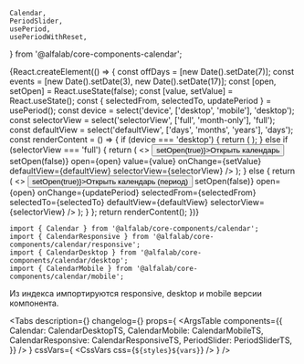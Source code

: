     Calendar,
    PeriodSlider,
    usePeriod,
    usePeriodWithReset,
} from '@alfalab/core-components-calendar';



<Meta title='Components/Forms/Calendars/Calendar' component={Calendar} />

<!-- Canvas -->

<Story name='Calendar'>
    {React.createElement(() => {
        const offDays = [new Date().setDate(7)];
        const events = [new Date().setDate(3), new Date().setDate(17)];
        const [open, setOpen] = React.useState(false);
        const [value, setValue] = React.useState();
        const { selectedFrom, selectedTo, updatePeriod } = usePeriod();
        const device = select('device', ['desktop', 'mobile'], 'desktop');
        const selectorView = select('selectorView', ['full', 'month-only'], 'full');
        const defaultView = select('defaultView', ['days', 'months', 'years'], 'days');
        const renderContent = () => {
            if (device === 'desktop') {
                return (
                    <Calendar
                        value={value}
                        onChange={setValue}
                        offDays={offDays}
                        events={events}
                        defaultView={defaultView}
                        selectorView={selectorView}
                    />
                );
            } else if (selectorView === 'full') {
                return (
                    <>
                        <Button onClick={() => setOpen(true)}>Открыть календарь</Button>
                        <CalendarMobile
                            onClose={() => setOpen(false)}
                            open={open}
                            value={value}
                            onChange={setValue}
                            defaultView={defaultView}
                            selectorView={selectorView}
                        />
                    </>
                );
            } else {
                return (
                    <>
                        <Button onClick={() => setOpen(true)}>Открыть календарь (период)</Button>
                        <CalendarMobile
                            onClose={() => setOpen(false)}
                            open={open}
                            onChange={updatePeriod}
                            selectedFrom={selectedFrom}
                            selectedTo={selectedTo}
                            defaultView={defaultView}
                            selectorView={selectorView}
                        />
                    </>
                );
            }
        };
        return renderContent();
    })}
</Story>

<!-- Docs -->

<ComponentHeader
    name='Calendar'
    version={version}
    package='@alfalab/core-components/calendar'
    design='https://www.figma.com/file/cdNnkh2QdxuvYLrBm4cubM/Web-%3A%3A-Core-Default-Components?node-id=1069%3A40039'
/>

```tsx
import { Calendar } from '@alfalab/core-components/calendar';
import { CalendarResponsive } from '@alfalab/core-components/calendar/responsive';
import { CalendarDesktop } from '@alfalab/core-components/calendar/desktop';
import { CalendarMobile } from '@alfalab/core-components/calendar/mobile';
```

Из индекса импортируются responsive, desktop и mobile версии компонента.

<Tabs
    description={<Description />}
    changelog={<Changelog />}
    props={
        <ArgsTable
            components={{
                Calendar: CalendarDesktopTS,
                CalendarMobile: CalendarMobileTS,
                CalendarResponsive: CalendarResponsiveTS,
                PeriodSlider: PeriodSliderTS,
            }}
        />
    }
    cssVars={
        <CssVars
            css={`
                ${styles}${vars}
            `}
        />
    }
/>
